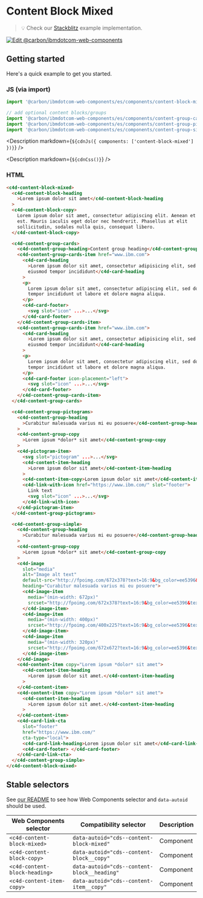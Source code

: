 
# Content Block Mixed

> 💡 Check our
> [Stackblitz](https://stackblitz.com/github/carbon-design-system/carbon-for-ibm-dotcom/tree/main/packages/web-components/examples/stackblitz/components/content-block-mixed)
> example implementation.

[![Edit @carbon/ibmdotcom-web-components](https://codesandbox.io/static/img/play-codesandbox.svg)](https://stackblitz.com/github/carbon-design-system/carbon-for-ibm-dotcom/tree/main/packages/web-components/examples/codesandbox/components/content-block-mixed)

## Getting started

Here's a quick example to get you started.

### JS (via import)

```javascript
import '@carbon/ibmdotcom-web-components/es/components/content-block-mixed/index.js';

// add optional content blocks/groups
import '@carbon/ibmdotcom-web-components/es/components/content-group-cards/index.js';
import '@carbon/ibmdotcom-web-components/es/components/content-group-pictograms/index.js';
import '@carbon/ibmdotcom-web-components/es/components/content-group-simple/index.js';
```

<Description markdown={`${cdnJs({ components: ['content-block-mixed'] })}`} />

<Description markdown={`${cdnCss()}`} />

### HTML

```html
<c4d-content-block-mixed>
  <c4d-content-block-heading
    >Lorem ipsum dolor sit amet</c4d-content-block-heading
  >
  <c4d-content-block-copy>
    Lorem ipsum dolor sit amet, consectetur adipiscing elit. Aenean et ultricies
    est. Mauris iaculis eget dolor nec hendrerit. Phasellus at elit
    sollicitudin, sodales nulla quis, consequat libero.
  </c4d-content-block-copy>

  <c4d-content-group-cards>
    <c4d-content-group-heading>Content group heading</c4d-content-group-heading>
    <c4d-content-group-cards-item href="www.ibm.com">
      <c4d-card-heading
        >Lorem ipsum dolor sit amet, consectetur adipisicing elit, sed do
        eiusmod tempor incididunt</c4d-card-heading
      >
      <p>
        Lorem ipsum dolor sit amet, consectetur adipiscing elit, sed do eiusmod
        tempor incididunt ut labore et dolore magna aliqua.
      </p>
      <c4d-card-footer>
        <svg slot="icon" ...>...</svg>
      </c4d-card-footer>
    </c4d-content-group-cards-item>
    <c4d-content-group-cards-item href="www.ibm.com">
      <c4d-card-heading
        >Lorem ipsum dolor sit amet, consectetur adipisicing elit, sed do
        eiusmod tempor incididunt</c4d-card-heading
      >
      <p>
        Lorem ipsum dolor sit amet, consectetur adipiscing elit, sed do eiusmod
        tempor incididunt ut labore et dolore magna aliqua.
      </p>
      <c4d-card-footer icon-placement="left">
        <svg slot="icon" ...>...</svg>
      </c4d-card-footer>
    </c4d-content-group-cards-item>
  </c4d-content-group-cards>

  <c4d-content-group-pictograms>
    <c4d-content-group-heading
      >Curabitur malesuada varius mi eu posuere</c4d-content-group-heading
    >
    <c4d-content-group-copy
      >Lorem ipsum *dolor* sit amet</c4d-content-group-copy
    >
    <c4d-pictogram-item>
      <svg slot="pictogram" ...>...</svg>
      <c4d-content-item-heading
        >Lorem ipsum dolor sit amet</c4d-content-item-heading
      >
      <c4d-content-item-copy>Lorem ipsum dolor sit amet</c4d-content-item-copy>
      <c4d-link-with-icon href="https://www.ibm.com/" slot="footer">
        Link text
        <svg slot="icon" ...>...</svg>
      </c4d-link-with-icon>
    </c4d-pictogram-item>
  </c4d-content-group-pictograms>

  <c4d-content-group-simple>
    <c4d-content-group-heading
      >Curabitur malesuada varius mi eu posuere</c4d-content-group-heading
    >
    <c4d-content-group-copy
      >Lorem ipsum *dolor* sit amet</c4d-content-group-copy
    >
    <c4d-image
      slot="media"
      alt="Image alt text"
      default-src="http://fpoimg.com/672x378?text=16:9&bg_color=ee5396&text_color=161616"
      heading="Curabitur malesuada varius mi eu posuere">
      <c4d-image-item
        media="(min-width: 672px)"
        srcset="http://fpoimg.com/672x378?text=16:9&bg_color=ee5396&text_color=161616">
      </c4d-image-item>
      <c4d-image-item
        media="(min-width: 400px)"
        srcset="http://fpoimg.com/400x225?text=16:9&bg_color=ee5396&text_color=161616">
      </c4d-image-item>
      <c4d-image-item
        media="(min-width: 320px)"
        srcset="http://fpoimg.com/672x672?text=16:9&bg_color=ee5396&text_color=161616">
      </c4d-image-item>
    </c4d-image>
    <c4d-content-item copy="Lorem ipsum *dolor* sit amet">
      <c4d-content-item-heading
        >Lorem ipsum dolor sit amet.</c4d-content-item-heading
      >
    </c4d-content-item>
    <c4d-content-item copy="Lorem ipsum *dolor* sit amet">
      <c4d-content-item-heading
        >Lorem ipsum dolor sit amet.</c4d-content-item-heading
      >
    </c4d-content-item>
    <c4d-card-link-cta
      slot="footer"
      href="https://www.ibm.com/"
      cta-type="local">
      <c4d-card-link-heading>Lorem ipsum dolor sit amet</c4d-card-link-heading>
      <c4d-card-footer> </c4d-card-footer>
    </c4d-card-link-cta>
  </c4d-content-group-simple>
</c4d-content-block-mixed>
```

<Description markdown={markdownContents} />

## Stable selectors

See
[our README](https://github.com/carbon-design-system/carbon-for-ibm-dotcom/tree/main/packages/web-components#stable-selectors-for-analytics-and-integratione2e-testing-in-web-components)
to see how Web Components selector and `data-autoid` should be used.

| Web Components selector       | Compatibility selector                      | Description |
| ----------------------------- | ------------------------------------------- | ----------- |
| `<c4d-content-block-mixed>`   | `data-autoid="cds--content-block-mixed"`    | Component   |
| `<c4d-content-block-copy>`    | `data-autoid="cds--content-block__copy"`    | Component   |
| `<c4d-content-block-heading>` | `data-autoid="cds--content-block__heading"` | Component   |
| `<c4d-content-item-copy>`     | `data-autoid="cds--content-item__copy"`     | Component   |

<Description markdown={contributing} />
